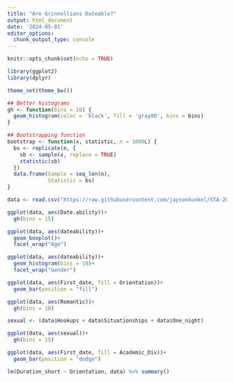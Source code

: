 ---
title: "Are Grinnellians Dateable?"
output: html_document
date: '2024-05-01'
editor_options: 
  chunk_output_type: console
---

```{r setup, include=FALSE}
knitr::opts_chunk$set(echo = TRUE)
```

```{r}
library(ggplot2)
library(dplyr)

theme_set(theme_bw())

## Better histograms
gh <- function(bins = 10) {
  geom_histogram(color = 'black', fill = 'gray80', bins = bins)
}

## Bootstrapping function
bootstrap <- function(x, statistic, n = 1000L) {
  bs <- replicate(n, {
    sb <- sample(x, replace = TRUE)
    statistic(sb)
  })
  data.frame(Sample = seq_len(n), 
             Statistic = bs)
}

data <- read.csv("https://raw.githubusercontent.com/jaysonkunkel/STA-209-final/main/grinnell-dateability.csv")
```

```{r}
ggplot(data, aes(Date.ability))+
  gh(bins = 15)

ggplot(data, aes(dateability))+
  geom_boxplot()+
  facet_wrap("Age")

ggplot(data, aes(dateability))+
  geom_histogram(bins = 10)+
  facet_wrap("Gender")

ggplot(data, aes(First_date, fill = Orientation))+
  geom_bar(position = "fill")

ggplot(data, aes(Romantic))+
  gh(bins = 10)

sexual <- (data$Hookups + data$Situationships + data$One_night)

ggplot(data, aes(sexual))+
  gh(bins = 15)

ggplot(data, aes(First_date, fill = Academic_Div))+
  geom_bar(position = "dodge")

lm(Duration_short ~ Orientation, data) %>% summary()
```

```{r}

```




